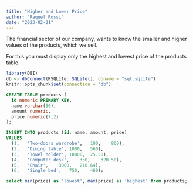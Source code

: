 ```yaml
---
title: "Higher and Lower Price"
author: "Raquel Rossi"
date: "2023-02-21"
---
```


The financial sector of our company, wants to know the smaller and higher values of the products, which we sell.

For this you must display only the highest and lowest price of the products table.

```r

library(DBI)
db <- dbConnect(RSQLite::SQLite(), dbname = "sql.sqlite")
knitr::opts_chunk$set(connection = "db")

```

```sql

CREATE TABLE products (
  id numeric PRIMARY KEY,
  name varchar(50),
  amount numeric,
  price numeric(7,2)
);

```

```sql

INSERT INTO products (id, name, amount, price)
VALUES
  (1,	'Two-doors wardrobe',	100,	800),
  (2,	'Dining table',	1000,	560),
  (3,	'Towel holder',	10000,	25.50),
  (4,	'Computer desk',	350,	320.50),
  (5,	'Chair',	3000,	210.64),
  (6,	'Single bed',	750,	460);

```

```sql

select min(price) as 'lowest', max(price) as 'highest' from products;

```
